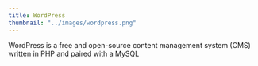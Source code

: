 ```yaml
---
title: WordPress
thumbnail: "../images/wordpress.png"
---
```


WordPress is a free and open-source content management system (CMS) written in PHP and paired with a MySQL

